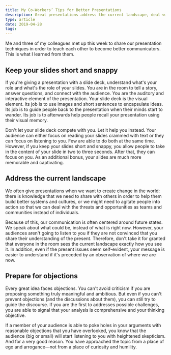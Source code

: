 ```yaml
---
title: My Co-Workers’ Tips for Better Presentations
description: Great presentations address the current landscape, deal with objections, and keep your message short and snappy
type: article
date: 2019-04-28
tags:
---
```


Me and three of my colleagues met up this week to share our presentation techniques in order to teach each other to become better communicators. This is what I learned from them.

## Keep your slides short and snappy

If you're giving a presentation with a slide deck, understand what's your role and what's the role of your slides. You are in the room to tell a story, answer questions, and connect with the audience. You are the auditory and interactive element of the presentation. Your slide deck is the visual element. Its job is to use images and short sentences to encapsulate ideas. Its job is to guide people back to the presentation when their minds start to wander. Its job is to afterwards help people recall your presentation using their visual memory.

Don't let your slide deck compete with you. Let it help you instead. Your audience can either focus on reading your slides crammed with text or they can focus on listening to you. Few are able to do both at the same time. However, if you keep your slides short and snappy, you allow people to take in the content of your slide in two to three seconds. After that, they can focus on you. As an additional bonus, your slides are much more memorable and captivating.

## Address the current landscape

We often give presentations when we want to create change in the world: there is knowledge that we need to share with others in order to help them build better systems and cultures, or we might need to agitate people into action so that we can deal with the threats and opportunities as teams and communities instead of individuals.

Because of this, our communication is often centered around future states. We speak about what could be, instead of what is right now. However, your audiences aren't going to listen to you if they are not convinced that you share their understanding of the present. Therefore, don't take it for granted that everyone in the room sees the current landscape exactly how you see it. In addition, even if the present issues seem self-evident, your message is easier to understand if it's preceded by an observation of where we are now.

## Prepare for objections

Every great idea faces objections. You can't avoid criticism if you are proposing something truly meaningful and ambitious. But even if you can't prevent objections (and the discussions about them), you can still try to guide the discourse. If you are the first to addresses possible challenges, you are able to signal that your analysis is comprehensive and your thinking objective.

If a member of your audience is able to poke holes in your arguments with reasonable objections that you have overlooked, you know that the audience (big or small) will start listening to you with heightened skepticism. And for a very good reason. You have approached the topic from a place of ego and arrogance—not from a place of curiosity and humility.
